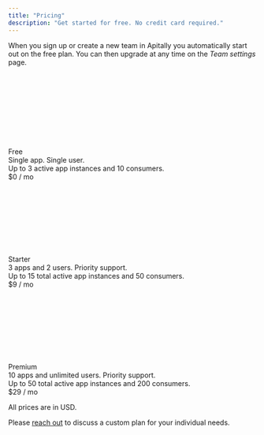 ```yaml
---
title: "Pricing"
description: "Get started for free. No credit card required."
---
```


When you sign up or create a new team in Apitally you automatically start out on the free plan. You can then upgrade at any time on the _Team settings_ page.

<div className="not-prose ring-2 ring-transparent rounded-xl bg-white/50 border border-gray-100 shadow-gray-300/10 shadow-md overflow-hidden w-full">
  <div className="px-6 py-5 flex flex-row">
    <div>
      <svg
        className="h-8 w-8 bg-primary"
        style={{
          WebkitMaskImage:
            "url(https://mintlify.b-cdn.net/v6.4.0/duotone/feather.svg)",
          WebkitMaskRepeat: "no-repeat",
          WebkitMaskPosition: "center",
        }}
      />
    </div>
    <div className="ml-6">
      <div className="text-lg font-bold">Free</div>
      <div className="text-gray-600">Single app. Single user.</div>
      <div className="mt-2 text-xs text-gray-400">
        Up to 3 active app instances and 10 consumers.
      </div>
    </div>
    <div className="ml-auto whitespace-nowrap">
      <span className="text-2xl">$0</span>
      <span className="ml-1 text-sm text-gray-400">/ mo</span>
    </div>
  </div>
</div>

<div className="mt-4 not-prose ring-2 ring-transparent rounded-xl bg-white/50 border border-gray-100 shadow-gray-300/10 shadow-md overflow-hidden w-full">
  <div className="px-6 py-5 flex flex-row">
    <div>
      <svg
        className="h-8 w-8 bg-primary"
        style={{
          WebkitMaskImage:
            "url(https://mintlify.b-cdn.net/v6.4.0/duotone/rocket-launch.svg)",
          WebkitMaskRepeat: "no-repeat",
          WebkitMaskPosition: "center",
        }}
      />
    </div>
    <div className="ml-6">
      <div className="text-lg font-bold">Starter</div>
      <div className="text-gray-600">3 apps and 2 users. Priority support.</div>
      <div className="mt-2 text-xs text-gray-400">
        Up to 15 total active app instances and 50 consumers.
      </div>
    </div>
    <div className="ml-auto whitespace-nowrap">
      <span className="text-2xl">$9</span>
      <span className="ml-1 text-sm text-gray-400">/ mo</span>
    </div>
  </div>
</div>

<div className="mt-4 not-prose ring-2 ring-transparent rounded-xl bg-white/50 border border-gray-100 shadow-gray-300/10 shadow-md overflow-hidden w-full">
  <div className="px-6 py-5 flex flex-row">
    <div>
      <svg
        className="h-8 w-8 bg-primary"
        style={{
          WebkitMaskImage:
            "url(https://mintlify.b-cdn.net/v6.4.0/duotone/crown.svg)",
          WebkitMaskRepeat: "no-repeat",
          WebkitMaskPosition: "center",
        }}
      />
    </div>
    <div className="ml-6">
      <div className="text-lg font-bold">Premium</div>
      <div className="text-gray-600">
        10 apps and unlimited users. Priority support.
      </div>
      <div className="mt-2 text-xs text-gray-400">
        Up to 50 total active app instances and 200 consumers.
      </div>
    </div>
    <div className="ml-auto whitespace-nowrap">
      <span className="text-2xl">$29</span>
      <span className="ml-1 text-sm text-gray-400">/ mo</span>
    </div>
  </div>
</div>

<p className="text-right text-sm text-gray-400">All prices are in USD.</p>

Please <a href="mailto:sales@apitally.io">reach out</a> to discuss a custom plan for your individual needs.
